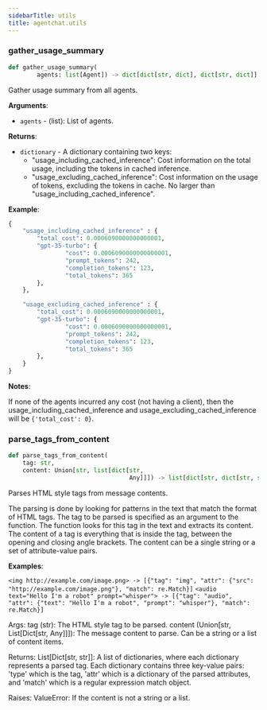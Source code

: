```yaml
---
sidebarTitle: utils
title: agentchat.utils
---
```


### gather\_usage\_summary

```python
def gather_usage_summary(
        agents: list[Agent]) -> dict[dict[str, dict], dict[str, dict]]
```

Gather usage summary from all agents.

**Arguments**:

- `agents` - (list): List of agents.
  

**Returns**:

- `dictionary` - A dictionary containing two keys:
  - "usage_including_cached_inference": Cost information on the total usage, including the tokens in cached inference.
  - "usage_excluding_cached_inference": Cost information on the usage of tokens, excluding the tokens in cache. No larger than "usage_including_cached_inference".
  

**Example**:

  
```python
{
    "usage_including_cached_inference" : {
        "total_cost": 0.0006090000000000001,
        "gpt-35-turbo": {
                "cost": 0.0006090000000000001,
                "prompt_tokens": 242,
                "completion_tokens": 123,
                "total_tokens": 365
        },
    },

    "usage_excluding_cached_inference" : {
        "total_cost": 0.0006090000000000001,
        "gpt-35-turbo": {
                "cost": 0.0006090000000000001,
                "prompt_tokens": 242,
                "completion_tokens": 123,
                "total_tokens": 365
        },
    }
}
```
  

**Notes**:

  
  If none of the agents incurred any cost (not having a client), then the usage_including_cached_inference and usage_excluding_cached_inference will be `{'total_cost': 0}`.

### parse\_tags\_from\_content

```python
def parse_tags_from_content(
    tag: str,
    content: Union[str, list[dict[str,
                                  Any]]]) -> list[dict[str, dict[str, str]]]
```

Parses HTML style tags from message contents.

The parsing is done by looking for patterns in the text that match the format of HTML tags. The tag to be parsed is
specified as an argument to the function. The function looks for this tag in the text and extracts its content. The
content of a tag is everything that is inside the tag, between the opening and closing angle brackets. The content
can be a single string or a set of attribute-value pairs.

**Examples**:

  `<img http://example.com/image.png> -> [{"tag": "img", "attr": {"src": "http://example.com/image.png"}, "match": re.Match}]`
    ```<audio text="Hello I'm a robot" prompt="whisper"> ->
            [{"tag": "audio", "attr": {"text": "Hello I'm a robot", "prompt": "whisper"}, "match": re.Match}]```

Args:
    tag (str): The HTML style tag to be parsed.
    content (Union[str, List[Dict[str, Any]]]): The message content to parse. Can be a string or a list of content
        items.

Returns:
    List[Dict[str, str]]: A list of dictionaries, where each dictionary represents a parsed tag. Each dictionary
        contains three key-value pairs: 'type' which is the tag, 'attr' which is a dictionary of the parsed attributes,
        and 'match' which is a regular expression match object.

Raises:
    ValueError: If the content is not a string or a list.

